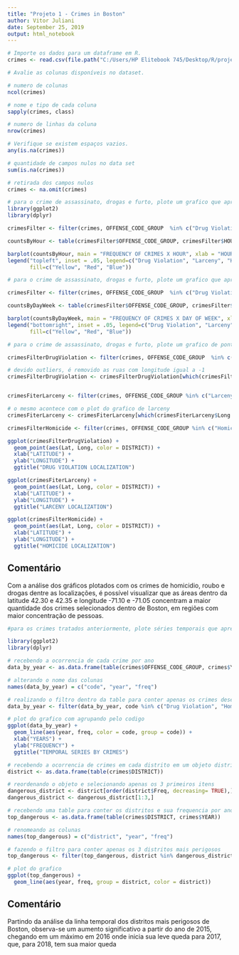 ```yaml
---
title: "Projeto 1 - Crimes in Boston"
author: Vitor Juliani
date: September 25, 2019
output: html_notebook
---
```

```r
# Importe os dados para um dataframe em R.
crimes <- read.csv(file.path("C:/Users/HP Elitebook 745/Desktop/R/projeto 1/csv/crime.csv"), header = TRUE, blank.lines.skip = TRUE)
```
```r
# Avalie as colunas disponíveis no dataset.

# numero de colunas
ncol(crimes)
```
```r
# nome e tipo de cada coluna
sapply(crimes, class)
```
```r
# numero de linhas da coluna
nrow(crimes)
```
```r
# Verifique se existem espaços vazios.
any(is.na(crimes))
```
```r
# quantidade de campos nulos no data set
sum(is.na(crimes))
```
```r
# retirada dos campos nulos
crimes <- na.omit(crimes)
```
```r
# para o crime de assassinato, drogas e furto, plote um grafico que apresente indices de acordo com os horarios do dia (independente do ano)
library(ggplot2)
library(dplyr)

crimesFilter <- filter(crimes, OFFENSE_CODE_GROUP  %in% c("Drug Violation", "Larceny", "Homicide"))

countsByHour <- table(crimesFilter$OFFENSE_CODE_GROUP, crimesFilter$HOUR)

barplot(countsByHour, main = "FREQUENCY OF CRIMES X HOUR", xlab = "HOUR", ylab = "FREQUENCY OF CRIMES", col = c ("Yellow", "Red", "Blue"))
legend("topleft", inset = .05, legend=c("Drug Violation", "Larceny", "Homicide"),
       fill=c("Yellow", "Red", "Blue"))
```
```r
# para o crime de assassinato, drogas e furto, plote um grafico que apresente indices de acordo com os dias da semana (independente do ano)

crimesFilter <- filter(crimes, OFFENSE_CODE_GROUP  %in% c("Drug Violation", "Larceny", "Homicide"))

countsByDayWeek <- table(crimesFilter$OFFENSE_CODE_GROUP, crimesFilter$DAY_OF_WEEK)

barplot(countsByDayWeek, main = "FREQUENCY OF CRIMES X DAY OF WEEK", xlab = "DAY OF WEEK", ylab = "FREQUENCY OF CRIMES", col = c ("Yellow", "Red", "Blue"), width = 0.5)
legend("bottomright", inset = .05, legend=c("Drug Violation", "Larceny", "Homicide"),
       fill=c("Yellow", "Red", "Blue"))
```
```r
# para o crime de assassinato, drogas e furto, plote um grafico de pontos (latitude e longitude), apresentando locais onde ocorrem mais crimes. 

crimesFilterDrugViolation <- filter(crimes, OFFENSE_CODE_GROUP  %in% c("Drug Violation"))

# devido outliers, é removido as ruas com longitude igual a -1 
crimesFilterDrugViolation <- crimesFilterDrugViolation[which(crimesFilterDrugViolation$Long != -1),]


crimesFiterLarceny <- filter(crimes, OFFENSE_CODE_GROUP %in% c("Larceny"))

# o mesmo acontece com o plot do grafico de larceny
crimesFiterLarceny <- crimesFiterLarceny[which(crimesFiterLarceny$Long != -1), ]

crimesFilterHomicide <- filter(crimes, OFFENSE_CODE_GROUP %in% c("Homicide"))

ggplot(crimesFilterDrugViolation) +
  geom_point(aes(Lat, Long, color = DISTRICT)) +
  xlab("LATITUDE") +
  ylab("LONGITUDE") +
  ggtitle("DRUG VIOLATION LOCALIZATION")

ggplot(crimesFiterLarceny) +
  geom_point(aes(Lat, Long, color = DISTRICT)) +
  xlab("LATITUDE") +
  ylab("LONGITUDE") +
  ggtitle("LARCENY LOCALIZATION")

ggplot(crimesFilterHomicide) +
  geom_point(aes(Lat, Long, color = DISTRICT)) +
  xlab("LATITUDE") +
  ylab("LONGITUDE") +
  ggtitle("HOMICIDE LOCALIZATION")
```
<h2> Comentário </h2>
<p>Com a análise dos gráficos plotados com os crimes de homicidio, roubo e drogas dentre as localizações, é possível visualizar que as áreas dentro da latitude 42.30 e 42.35 e longitude -71.10 e -71.05 concentram a maior quantidade dos crimes selecionados dentro de Boston, em regiões com maior concentração de pessoas.</p>

```r
#para os crimes tratados anteriormente, plote séries temporais que apresentam como estes crimes tem evoluído ao longo dos anos, no geral

library(ggplot2)
library(dplyr)

# recebendo a ocorrencia de cada crime por ano
data_by_year <- as.data.frame(table(crimes$OFFENSE_CODE_GROUP, crimes$YEAR))

# alterando o nome das colunas
names(data_by_year) = c("code", "year", "freq")

# realizando o filtro dentro da table para conter apenas os crimes desejados
data_by_year <- filter(data_by_year, code %in% c("Drug Violation", "Homicide", "Larceny"))

# plot do grafico com agrupando pelo codigo 
ggplot(data_by_year) +
  geom_line(aes(year, freq, color = code, group = code)) +
  xlab("YEARS") +
  ylab("FREQUENCY") +
  ggtitle("TEMPORAL SERIES BY CRIMES")
```
```r

# recebendo a ocorrencia de crimes em cada distrito em um objeto district
district <- as.data.frame(table(crimes$DISTRICT))

# reordenando o objeto e selecionando apenas os 3 primeiros itens
dangerous_district <- district[order(district$Freq, decreasing= TRUE),]
dangerous_district <- dangerous_district[1:3,]

# recebendo uma table para conter os distritos e sua frequencia por ano
top_dangerous <- as.data.frame(table(crimes$DISTRICT, crimes$YEAR))

# renomeando as colunas
names(top_dangerous) = c("district", "year", "freq")

# fazendo o filtro para conter apenas os 3 distritos mais perigosos
top_dangerous <- filter(top_dangerous, district %in% dangerous_district$Var1)

# plot do grafico
ggplot(top_dangerous) + 
  geom_line(aes(year, freq, group = district, color = district))
```
<h2> Comentário </h2>
  <p>Partindo da análise da linha temporal dos distritos mais perigosos de Boston, observa-se um aumento significativo a partir do ano de 2015, chegando em um máximo em 2016 onde inicia sua leve queda para 2017, que, para 2018, tem sua maior queda</p>
